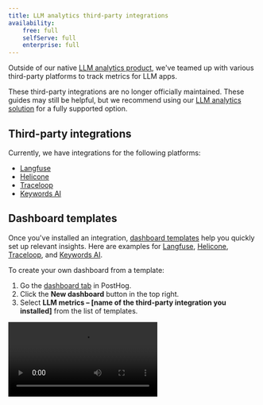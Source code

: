 ```yaml
---
title: LLM analytics third-party integrations
availability:
    free: full
    selfServe: full
    enterprise: full
---
```



Outside of our native [LLM analytics product](/docs/llm-analytics/start-here), we've teamed up with various third-party platforms to track metrics for LLM apps. 

<CalloutBox title="Note">

These third-party integrations are no longer officially maintained. These guides may still be helpful, but we recommend using our [LLM analytics solution](/docs/llm-analytics/start-here) for a fully supported option.

</CalloutBox>

## Third-party integrations

Currently, we have integrations for the following platforms:

- [Langfuse](/docs/llm-analytics/integrations/langfuse-posthog)
- [Helicone](/docs/llm-analytics/integrations/helicone-posthog) 
- [Traceloop](/docs/llm-analytics/integrations/traceloop-posthog)
- [Keywords AI](/docs/llm-analytics/integrations/keywords-ai-posthog)

## Dashboard templates

Once you've installed an integration, [dashboard templates](/docs/product-analytics/dashboards) help you quickly set up relevant insights. Here are examples for [Langfuse](https://app.posthog.com/shared/HPOaK5zNVkP062nQJQJoooXe61l15w), [Helicone](https://app.posthog.com/shared/6_Qa74au0RhxERZ3wW9g87oxWlFxNA), [Traceloop](https://app.posthog.com/shared/tpX9kUd5BbGkdjxQE8YhCskNuYA7Jw), and [Keywords AI](https://app.posthog.com/shared/p1AymhS7EEm97nZOGA8nWmsdshhzYA).

To create your own dashboard from a template:

1. Go the [dashboard tab](https://app.posthog.com/dashboard) in PostHog.
2. Click the **New dashboard** button in the top right.
3. Select **LLM metrics – [name of the third-party integration you installed]** from the list of templates.

![How to create an LLM analytics dashboard using the template](https://res.cloudinary.com/dmukukwp6/video/upload/v1713967763/posthog.com/contents/docs/langfuse-dash.mp4)
